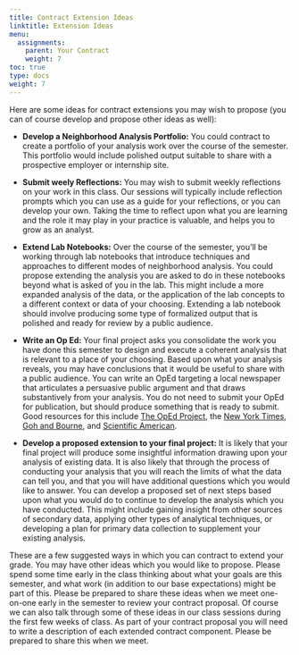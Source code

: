 ```yaml
---
title: Contract Extension Ideas
linktitle: Extension Ideas
menu:
  assignments:
    parent: Your Contract
    weight: 7
toc: true
type: docs
weight: 7
---
```


Here are some ideas for contract extensions you may wish to propose (you can of course develop and propose other ideas as well):

- **Develop a Neighborhood Analysis Portfolio:** You could contract to create a portfolio of your analysis work over the course of the semester. This portfolio would include polished output suitable to share with a prospective employer or internship site.

- **Submit weely Reflections:** You may wish to submit weekly reflections on your work in this class. Our sessions will typically include reflection prompts which you can use as a guide for your reflections, or you can develop your own. Taking the time to reflect upon what you are learning and the role it may play in your practice is valuable, and helps you to grow as an analyst.

- **Extend Lab Notebooks:** Over the course of the semester, you'll be working through lab notebooks that introduce techniques and approaches to different modes of neighborhood analysis. You could propose extending the analysis you are asked to do in these notebooks beyond what is asked of you in the lab. This might include a more expanded analysis of the data, or the application of the lab concepts to a different context or data of your choosing. Extending a lab notebook should involve producing some type of formalized output that is polished and ready for review by a public audience.

- **Write an Op Ed:** Your final project asks you consolidate the work you have done this semester to design and execute a coherent analysis that is relevant to a place of your choosing. Based upon what your analysis reveals, you may have  conclusions that it would be useful to share with a public audience. You can write an OpEd targeting a local newspaper that articulates a persuasive public argument and that draws substantively from your analysis. You do not need to submit your OpEd for publication, but should produce something that is ready to submit. Good resources for this include [The OpEd Project](https://www.theopedproject.org), the [New York Times](https://www.nytimes.com/2017/08/25/opinion/tips-for-aspiring-op-ed-writers.html), [Goh and Bourne](https://journals.plos.org/ploscompbiol/article?id=10.1371/journal.pcbi.1008187), and [Scientific American](https://blogs.scientificamerican.com/observations/if-you-want-to-explain-your-science-to-the-public-heres-some-advice/).

- **Develop a proposed extension to your final project:** It is likely that your final project will produce some insightful information drawing upon your analysis of existing data. It is also likely that through the process of conducting your analysis that you will reach the limits of what the data can tell you, and that you will have additional questions which you would like to answer. You can develop a proposed set of next steps based upon what you would do to continue to develop the analysis which you have conducted. This might include gaining insight from other sources of secondary data, applying other types of analytical techniques, or developing a plan for primary data collection to supplement your existing analysis.

These are a few suggested ways in which you can contract to extend your grade. You may have other ideas which you would like to propose. Please spend some time early in the class thinking about what your goals are this semester, and what work (in addition to our base expectations) might be part of this. Please be prepared to share these ideas when we meet one-on-one early in the semester to review your contract proposal. Of course we can also talk through some of these ideas in our class sessions during the first few weeks of class. As part of your contract proposal you will need to write a description of each extended contract component. Please be prepared to share this when we meet.